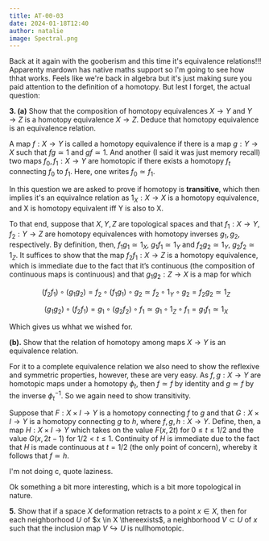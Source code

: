 ```yaml
---
title: AT-00-03
date: 2024-01-18T12:40
author: natalie
image: Spectral.png
---
```


Back at it again with the gooberism and this time it's equivalence relations!!! Apparenty mardown
has native maths support so I'm going to see how thhat works. Feels like we're back in algebra
but it's just making sure you paid attention to the definition of a homotopy. But lest I forget,
the actual question:

**3. (a)** Show that the composition of homotopy equivalences $X\rightarrow Y$ and $Y \rightarrow Z$ is a homotopy equivalence $X \rightarrow Z$. Deduce that homotopy equivalence is an equivalence relation.

A map $f:X \to Y$ is called a homotopy equivalence if there is a map $g:Y \rightarrow X$ such that $fg \simeq 1$ and $gf \simeq 1$. And another (I said it was just memory recall) two maps $f_0,f_1:X \to Y$ are homotopic if there exists a homotopy $f_t$ connecting $f_0$ to $f_1$. Here, one writes $f_0 \simeq f_1$.

In this question we are asked to prove if homotopy is **transitive**, which then implies it's an equivalnce relation as $1_X : X \to X$ is a homotopy equivalence, and X is homotopy equivalent iff Y is also to X.

To that end, suppose that $X,Y,Z$ are topological spaces and that $f_1:X \to Y$, $f_2:Y\to Z$ are homotopy equivalences with homotopy inverses $g_1,g_2$, respectively. By definition, then, $f_1g_1 \simeq 1_X$, $g_1f_1\simeq 1_Y$ and $f_2g_2\simeq 1_Y$, $g_2f_2\simeq 1_Z$. It suffices to show that the map $f_2f_1:X\to Z$ is a homotopy equivalence, which is immediate due to the fact that it’s continuous (the composition of continuous maps is continuous) and that $g_1g_2:Z\to X$ is a map for which

$$(f_2f_1) \circ (g_1g_2) = f_2 \circ (f_1g_1) \circ g_2 \simeq f_2 \circ 1_Y \circ g_2 = f_2g_2 \simeq 1_Z$$

$$(g_1g_2) \circ (f_2f_1) = g_1 \circ (g_2f_2) \circ f_1 \simeq g_1 \circ 1_Z \circ f_1 = g_1f_1 \simeq 1_X$$

Which gives us whhat we wished for.

**(b).** Show that the relation of homotopy among maps $X \rightarrow Y$ is an equivalence relation.

For it to a complete equivalence relation we also need to show the reflexive and symmetric properties, however, these are very easy. As $f,g:X \to Y$ are homotopic maps under a homotopy $\phi_t$, then $f \simeq f$ by identity and $g \simeq f$ by the inverse $\phi_t^{-1}$. So we again need to show transitivity.

Suppose that $F:X\times I\to Y$ is a homotopy connecting $f$ to $g$ and that $G:X\times I\to Y$ is a homotopy connecting $g$ to $h$, where $f,g,h:X\to Y$. Define, then, a map $H:X\times I\to Y$ which takes on the value $F(x,2t)$ for $0\leq t\leq 1/2$ and the value $G(x,2t-1)$ for $1/2< t \leq 1$. Continuity of $H$ is immediate due to the fact that $H$ is made continuous at $t=1/2$ (the only point of concern), whereby it follows that $f\simeq h$.

I'm not doing c, quote laziness.

Ok something a bit more interesting, which is a bit more topological in nature.

**5.** Show that if a space $X$ deformation retracts to a point $x\in X$, then for each neighborhood $U$ of $x \in X \thereexists$, a neighborhood $V\subset U$ of $x$ such that the inclusion map $V\hookrightarrow U$ is nullhomotopic.
